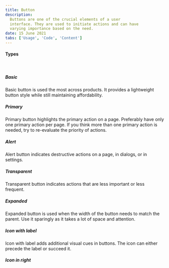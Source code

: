 ```yaml
---
title: Button
description:
  Buttons are one of the crucial elements of a user
  interface. They are used to initiate actions and can have
  varying importance based on the need.
date: 15 June 2021
tabs: ['Usage', 'Code', 'Content']
---
```


#### Types

<br />

##### Basic

Basic button is used the most across products. It provides a lightweight button style while still maintaining affordability.

<Preview component='button' name='basic-button' />

##### Primary

Primary button highlights the primary action on a page. Preferably have only one primary action per page. If you think more than one primary action is needed, try to re-evaluate the priority of actions.

<Preview component='button' name='primary-button' />

##### Alert

Alert button indicates destructive actions on a page, in dialogs, or in settings.

<Preview component='button' name='alert-button' />

##### Transparent

Transparent button indicates actions that are less important or less frequent.

<Preview component='button' name='transparent-button' />

##### Expanded

Expanded button is used when the width of the button needs to match the parent. Use it sparingly as it takes a lot of space and attention.

<Preview component='button' name='expanded-button' />

##### Icon with label

Icon with label adds additional visual cues in buttons. The icon can either precede the label or succeed it.

<Preview component='button' name='icon-left-button' />

##### Icon in right

<Preview component='button' name='icon-right-button' />
